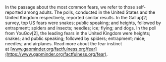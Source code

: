 
In the passage about the most common fears, we refer to those self-reported among adults. The polls, conducted in the United States and the United Kingdom respectively, reported similar results. In the Gallup[2] survey, top US fears were snakes; public speaking; and heights, followed by entrapment; spiders and insects; needles; ice; flying; and dogs. In the poll from YouGov[2], the leading fears in the United Kingdom were heights; snakes; and public speaking; followed by spiders; entrapment; mice; needles; and airplanes. Read more about the fear instinct at [www.gapminder.org/factfulness.org/fear](https://www.gapminder.org/factfulness.org/fear).